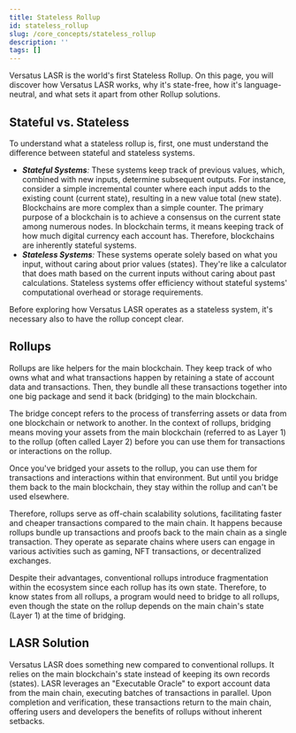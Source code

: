 ```yaml
---
title: Stateless Rollup
id: stateless_rollup
slug: /core_concepts/stateless_rollup
description: ''
tags: []
---
```


Versatus LASR is the world's first Stateless Rollup. On this page, you will discover how Versatus LASR works, why it's state-free, how it's language-neutral, and what sets it apart from other Rollup solutions.

## Stateful vs. Stateless

To understand what a stateless rollup is, first, one must understand the difference between stateful and stateless systems.

- ***Stateful Systems**:* These systems keep track of previous values, which, combined with new inputs, determine subsequent outputs. For instance, consider a simple incremental counter where each input adds to the existing count (current state), resulting in a new value total (new state).  Blockchains are more complex than a simple counter. The primary purpose of a blockchain is to achieve a consensus on the current state among numerous nodes. In blockchain terms, it means keeping track of how much digital currency each account has. Therefore, blockchains are inherently stateful systems.
- ***Stateless Systems**:* These systems operate solely based on what you input, without caring about prior values (states). They're like a calculator that does math based on the current inputs without caring about past calculations. Stateless systems offer efficiency without stateful systems' computational overhead or storage requirements.

Before exploring how Versatus LASR operates as a stateless system, it's necessary also to have the rollup concept clear.

## Rollups

Rollups are like helpers for the main blockchain. They keep track of who owns what and what transactions happen by retaining a state of account data and transactions. Then, they bundle all these transactions together into one big package and send it back (bridging) to the main blockchain.

The bridge concept refers to the process of transferring assets or data from one blockchain or network to another. In the context of rollups, bridging means moving your assets from the main blockchain (referred to as Layer 1) to the rollup (often called Layer 2) before you can use them for transactions or interactions on the rollup.

Once you've bridged your assets to the rollup, you can use them for transactions and interactions within that environment. But until you bridge them back to the main blockchain, they stay within the rollup and can't be used elsewhere.

Therefore, rollups serve as off-chain scalability solutions, facilitating faster and cheaper transactions compared to the main chain. It happens because rollups bundle up transactions and proofs back to the main chain as a single transaction. They operate as separate chains where users can engage in various activities such as gaming, NFT transactions, or decentralized exchanges. 

Despite their advantages, conventional rollups introduce fragmentation within the ecosystem since each rollup has its own state. Therefore, to know states from all rollups, a program would need to bridge to all rollups, even though the state on the rollup depends on the main chain's state (Layer 1) at the time of bridging.

## LASR Solution

Versatus LASR does something new compared to conventional rollups. It relies on the main blockchain's state instead of keeping its own records (states). LASR leverages an "Executable Oracle" to export account data from the main chain, executing batches of transactions in parallel. Upon completion and verification, these transactions return to the main chain, offering users and developers the benefits of rollups without inherent setbacks.